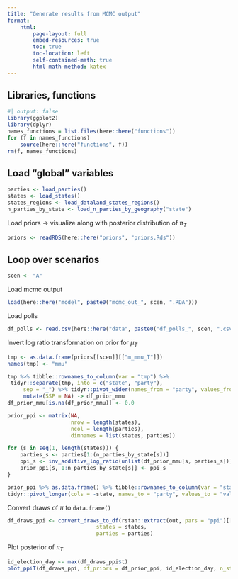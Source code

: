 ```yaml
---
title: "Generate results from MCMC output"
format:
    html:
        page-layout: full
        embed-resources: true
        toc: true
        toc-location: left
        self-contained-math: true
        html-math-method: katex
---
```


## Libraries, functions

```r
#| output: false
library(ggplot2)
library(dplyr)
names_functions = list.files(here::here("functions"))
for (f in names_functions)
    source(here::here("functions", f))
rm(f, names_functions)
```

## Load "global" variables

```r
parties <- load_parties()
states <- load_states()
states_regions <- load_dataland_states_regions()
n_parties_by_state <- load_n_parties_by_geography("state")
```

Load priors -> visualize along with posterior distribution of $\pi_T$

```r
priors <- readRDS(here::here("priors", "priors.Rds"))
```

## Loop over scenarios

```r
scen <- "A"
```

Load mcmc output
```r
load(here::here("model", paste0("mcmc_out_", scen, ".RDA")))
```

Load polls

```r
df_polls <- read.csv(here::here("data", paste0("df_polls_", scen, ".csv")))
```

Invert log ratio transformation on prior for $\mu_T$
```r
tmp <- as.data.frame(priors[[scen]][["m_mmu_T"]])
names(tmp) <- "mmu"

tmp %>% tibble::rownames_to_column(var = "tmp") %>%
 tidyr::separate(tmp, into = c("state", "party"), 
     sep = "_") %>% tidyr::pivot_wider(names_from = "party", values_from = "mmu") %>% 
     mutate(SSP = NA) -> df_prior_mmu
df_prior_mmu[is.na(df_prior_mmu)] <- 0.0

prior_ppi <- matrix(NA, 
                    nrow = length(states), 
                    ncol = length(parties),
                    dimnames = list(states, parties))

for (s in seq(1, length(states))) {
    parties_s <- parties[1:(n_parties_by_state[s])]
    ppi_s <- inv_additive_log_ratio(unlist(df_prior_mmu[s, parties_s]))
    prior_ppi[s, 1:n_parties_by_state[s]] <- ppi_s 
}

prior_ppi %>% as.data.frame() %>% tibble::rownames_to_column(var = "state") %>% 
tidyr::pivot_longer(cols = -state, names_to = "party", values_to = "value") -> df_prior_ppi

```

Convert draws of $\pi$ to `data.frame()` 
```r
df_draws_ppi <- convert_draws_to_df(rstan::extract(out, pars = "ppi")[["ppi"]],                        
                            states = states,
                            parties = parties)
```

Plot posterior of $\pi_T$
```r
id_election_day <- max(df_draws_ppi$t)
plot_ppiT(df_draws_ppi, df_priors = df_prior_ppi, id_election_day, n_states = length(states), scen)
```

